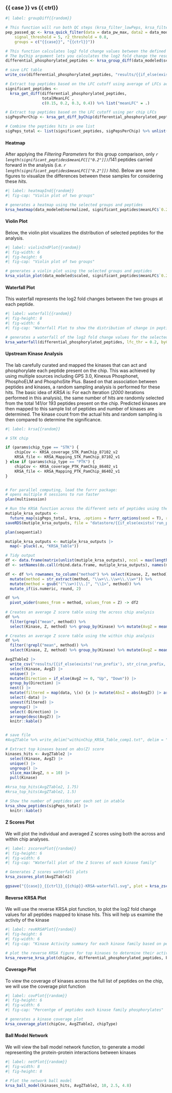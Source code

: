 ### {{ case }} vs {{ ctrl}}

```r
#| label: groupDiff{{random}}

# This function will run both QC steps (krsa_filter_lowPeps, krsa_filter_nonLinear) and krsa_filter_ref_pep
pep_passed_qc <- krsa_quick_filter(data = data_pw_max, data2 = data_modeled$scaled,
    signal_threshold = 5, r2_threshold = 0.8,
    groups = c("{{case}}", "{{ctrl}}"))

# This function calculates log2 fold change values between the defined groups
# The byChip argument lets you calculates the log2 fold change the results within each chip
differential_phosphorylated_peptides <- krsa_group_diff(data_modeled$scaled, c("{{case}}", "{{ctrl}}"), pep_passed_qc, byChip = T)

# save LFC table
write_csv(differential_phosphorylated_peptides, "results/{{if_else(exists('run_prefix'), str_c(run_prefix, '-'), '')}}dpp_{{case}}_{{ctrl}}-{{chip}}.csv")

# Extract top peptides based on the LFC cutoff using average of LFCs across chips
significant_peptides <-
  krsa_get_diff(differential_phosphorylated_peptides,
                totalMeanLFC ,
                c(0.15, 0.2, 0.3, 0.4)) %>% list("meanLFC" = .)

# Extract top peptides based on the LFC cutoff using per chip LFCs
sigPepsPerChip <- krsa_get_diff_byChip(differential_phosphorylated_peptides, LFC, c(0.15, 0.2, 0.3, 0.4))

# Combine the peptides hits in one list
sigPeps_total <- list(significant_peptides, sigPepsPerChip) %>% unlist(recursive = F) %>%  unlist(recursive = F)


```

#### Heatmap

After applying the *Filtering Parameters* for this group comparison, only *`r length(significant_peptides$meanLFC[["0.2"]])`*/141 peptides carried forward in the analysis (i.e. *`r length(significant_peptides$meanLFC[["0.2"]])` hits*). Below are some figures to visualize the differences between these samples for considering these *hits*.

```r
#| label: heatmapInd{{random}}
#| fig-cap: "Violin plot of two groups"

# generates a heatmap using the selected groups and peptides
krsa_heatmap(data_modeled$normalized, significant_peptides$meanLFC$`0.2`, groups = c("{{case}}", "{{ctrl}}"), scale = "row")

```

#### Violin Plot

Below, the violin plot visualizes the distribution of selected peptides for the analysis.

```r
#| label: violinIndPlot{{random}}
#| fig-width: 6
#| fig-height: 6
#| fig-cap: "Violin plot of two groups"

# generates a violin plot using the selected groups and peptides
krsa_violin_plot(data_modeled$scaled, significant_peptides$meanLFC$`0.2`, "Barcode", groups = c("{{case}}", "{{ctrl}}"))

```

#### Waterfall Plot

This waterfall represents the log2 fold changes between the two groups at each peptide.

```r
#| label: waterfall{{random}}
#| fig-height: 8
#| fig-width: 6
#| fig-cap: "Waterfall Plot to show the distribution of change in peptide phosphorylation"

# generates a waterfall of the log2 fold change values for the selected peptide (top peptides)
krsa_waterfall(differential_phosphorylated_peptides, lfc_thr = 0.2, byChip = F)


```

#### Upstream Kinase Analysis

The lab carefully curated and mapped the kinases that can act and phosphorylate each peptide present on the chip. This was achieved by using multiple sources including GPS 3.0, Kinexus Phosphonet, PhosphoELM and PhosphoSite Plus. Based on that association between peptides and kinases, a random sampling analysis is performed for these hits. The basic idea of *KRSA* is: For each iteration (*2000* iterations performed in this analysis), the same number of hits are randomly selected from the total 141/or 193 peptides present on the chip. Predicted kinases are then mapped to this sample list of peptides and number of kinases are determined. The kinase count from the actual hits and random sampling is then compared to determine the significance.

```r
#| label: krsa{{random}}

# STK chip

if (params$chip_type == "STK") {
    chipCov <- KRSA_coverage_STK_PamChip_87102_v2
    KRSA_file <- KRSA_Mapping_STK_PamChip_87102_v1
} else if (params$chip_type == "PTK") {
    chipCov <- KRSA_coverage_PTK_PamChip_86402_v1
    KRSA_file <- KRSA_Mapping_PTK_PamChip_86402_v1
}


# For parallel computing, load the furrr package:
# opens multiple R sessions to run faster
plan(multisession)

# Run the KRSA function across the different sets of peptides using the furrr package for parallel computing
mutiple_krsa_outputs <-
  future_map(sigPeps_total, krsa, .options = furrr_options(seed = T), return_count = TRUE)
saveRDS(mutiple_krsa_outputs, file = "datastore/{{if_else(exists('run_prefix'), str_c(run_prefix, '-'), '')}}multiple_krsa_output_{{case}}_{{ctrl}}_{{chip}}.RDS")

plan(sequential)

mutiple_krsa_outputs <- mutiple_krsa_outputs |> 
  map(~ pluck(.x, "KRSA_Table"))

# Tidy output
df <- data.frame(matrix(unlist(mutiple_krsa_outputs), ncol = max(lengths(mutiple_krsa_outputs)), byrow = TRUE))
df <- setNames(do.call(rbind.data.frame, mutiple_krsa_outputs), names(mutiple_krsa_outputs$meanLFC.0.2))

df <- df %>% rownames_to_column("method") %>% select(Kinase, Z, method) %>% 
  mutate(method = str_extract(method, "\\w+\\.\\w+\\.\\w+")) %>% 
  mutate(method = gsub("(^\\w+)[\\.]", "\\1>", method)) %>% 
  mutate_if(is.numeric, round, 2)

df %>% 
  pivot_wider(names_from = method, values_from = Z) -> df2
  
# Creates an average Z score table using the across chip analysis
df %>% 
  filter(grepl("mean", method)) %>% 
  select(Kinase, Z, method) %>% group_by(Kinase) %>% mutate(AvgZ = mean(Z)) -> AvgZTable

# Creates an average Z score table using the within chip analysis
df %>% 
  filter(!grepl("mean", method)) %>% 
  select(Kinase, Z, method) %>% group_by(Kinase) %>% mutate(AvgZ = mean(Z)) -> AvgZTable2

AvgZTable2 |> 
  write_csv("results/{{if_else(exists('run_prefix'), str_c(run_prefix, '-'), '')}}krsa_table_full_{{case}}_{{ctrl}}_{{chip}}.csv") |> 
  select(Kinase, AvgZ) |> 
  unique() |> 
  mutate(Direction = if_else(AvgZ >= 0, "Up", "Down")) |> 
  group_by(Direction) |> 
  nest() |> 
  mutate(filtered = map(data, \(x) {x |> mutate(AbsZ = abs(AvgZ)) |> arrange(desc(AbsZ)) |> slice_head(n = 10) |> select(-AbsZ)})) |> 
  select(-data) |> 
  unnest(filtered) |> 
  ungroup() |> 
  select(-Direction) |> 
  arrange(desc(AvgZ)) |> 
  knitr::kable()


# save file
#AvgZTable %>% write_delim("withinChip_KRSA_Table_comp1.txt", delim = "\t")

# Extract top kinases based on abs(Z) score
kinases_hits <- AvgZTable2 |> 
  select(Kinase, AvgZ) |> 
  unique() |> 
  ungroup() |> 
  slice_max(AvgZ, n = 10) |> 
  pull(Kinase)

#krsa_top_hits(AvgZTable2, 1.75)
#krsa_top_hits(AvgZTable2, 1.5)

# Show the number of peptides per each set in atable
krsa_show_peptides(sigPeps_total) |> 
  knitr::kable()

```

#### Z Scores Plot

We will plot the individual and averaged Z scores using both the across and within chip analyses.

```r
#| label: zscoresPlot{{random}}
#| fig-height: 6
#| fig-width: 6
#| fig-cap: "Waterfall plot of the Z Scores of each kinase family"

# Generates Z scores waterfall plots
krsa_zscores_plot(AvgZTable2)

ggsave("{{case}}_{{ctrl}}_{{chip}}-KRSA-waterfall.svg", plot = krsa_zscores_plot(AvgZTable2), path = "figures", height = 11, width = 7.5)
```

#### Reverse KRSA Plot

We will use the reverse KRSA plot function, to plot the log2 fold change values for all peptides mapped to kinase hits. This will help us examine the activity of the kinase

```r
#| label: revKRSAPlot{{random}}
#| fig-height: 6
#| fig-width: 6
#| fig-cap: "Kinase Activity summary for each kinase family based on peptide phsophorylation"

# plot the reverse KRSA figure for top kinases to determine their activity levels
krsa_reverse_krsa_plot(chipCov, differential_phosphorylated_peptides, kinases_hits, 0.2, byChip = FALSE)
```

#### Coverage Plot

To view the coverage of kinases across the full list of peptides on the chip, we will use the coverage plot function

```r
#| label: covPlot{{random}}
#| fig-height: 6
#| fig-width: 6
#| fig-cap: "Percentge of peptides each kinase family phosphorylates"

# generates a kinase coverage plot 
krsa_coverage_plot(chipCov, AvgZTable2, chipType)

```

#### Ball Model Network

We will view the ball model network function, to generate a model representing the protein-protein interactions between kinases

```r
#| label: netPlot{{random}}
#| fig-width: 8
#| fig-height: 8

# Plot the network ball model
krsa_ball_model(kinases_hits, AvgZTable2, 10, 2.5, 4.8)


```

\newpage
